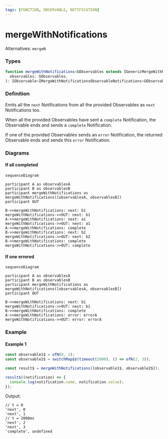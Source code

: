 ```yaml
---
tags: [FUNCTION, OBSERVABLE, NOTIFICATION]
---
```


# mergeWithNotifications

Alternatives: `mergeN`

### Types

```ts
function mergeWithNotifications<GObservables extends IGenericMergeWithNotificationsInObservables>(
  observables: GObservables,
): IObservable<IMergeWithNotificationsObservableNotifications<GObservables>>
```

### Definition

Emits all the `next` Notifications from all the provided Observables as `next` Notifications too.

When all the provided Observables have sent a `complete` Notification, the Observable ends and sends a `complete` Notification.

If one of the provided Observables sends an `error` Notification, the returned Observable ends and sends this `error` Notification.


### Diagrams

#### If all completed

```mermaid
sequenceDiagram

participant A as observablesA
participant B as observablesB
participant mergeWithNotifications as mergeWithNotifications([observablesA, observablesB])
participant OUT

B->>mergeWithNotifications: next: b1
mergeWithNotifications->>OUT: next: b1
A->>mergeWithNotifications: next: a1
mergeWithNotifications->>OUT: next: a1
A->>mergeWithNotifications: complete
B->>mergeWithNotifications: next: b2
mergeWithNotifications->>OUT: next: b2
B->>mergeWithNotifications: complete
mergeWithNotifications->>OUT: complete
```

#### If one errored

```mermaid
sequenceDiagram

participant A as observablesA
participant B as observablesB
participant mergeWithNotifications as mergeWithNotifications([observablesA, observablesB])
participant OUT

B->>mergeWithNotifications: next: b1
mergeWithNotifications->>OUT: next: b1
B->>mergeWithNotifications: complete
A->>mergeWithNotifications: error: errorA
mergeWithNotifications->>OUT: error: errorA
```

### Example

#### Example 1

```ts
const observable1$ = ofN(0, 1);
const observable2$ = switchMap$$(timeout(2000), () => ofN(2, 3));

const result$ = mergeWithNotifications([observable1$, observable2$]);

result$((notification) => {
  console.log(notification.name, notification.value);
});

```

Output:

```text
// t = 0
'next', 0
'next', 1
// t = 2000ms
'next', 2
'next', 3
'complete', undefined
```
